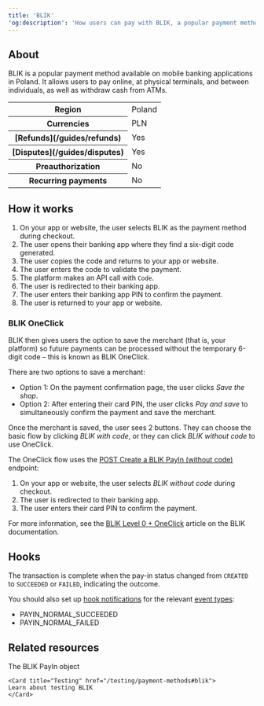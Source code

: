 ```yaml
---
title: 'BLIK'  
'og:description': 'How users can pay with BLIK, a popular payment method in Poland.'  
---
```


## About

BLIK is a popular payment method available on mobile banking applications in Poland. It allows users to pay online, at physical terminals, and between individuals, as well as withdraw cash from ATMs.  

<table>
    <tbody>
        <tr>
            <th class="header">Region</th>
            <td class="table-content">
                Poland
            </td>
            </tr>
        <tr>
            <th class="header">Currencies</th>
            <td class="table-content">
                PLN
            </td>
            </tr>
        <tr>
            <th class="header">[Refunds](/guides/refunds)</th>
            <td class="table-content">
                Yes
            </td>
            </tr>
        <tr>
            <th class="header">[Disputes](/guides/disputes)</th>
            <td class="table-content">
                Yes
            </td>
            </tr>
        <tr>
            <th class="header">Preauthorization</th>
            <td class="table-content">
                No
            </td>
            </tr>
        <tr>
            <th class="header">Recurring&nbsp;payments</th>
            <td class="table-content">
                No
            </td>
            </tr>
    </tbody>
</table>



## How it works  

1. On your app or website, the user selects BLIK as the payment method during checkout.
2. The user opens their banking app where they find a six-digit code generated.
3. The user copies the code and returns to your app or website.
4. The user enters the code to validate the payment.
5. The platform makes an API call with `Code`.
6. The user is redirected to their banking app.
7. The user enters their banking app PIN to confirm the payment. 
8. The user is returned to your app or website.

### BLIK OneClick

BLIK then gives users the option to save the merchant (that is, your platform) so future payments can be processed without the temporary 6-digit code – this is known as BLIK OneClick.

There are two options to save a merchant:

- Option 1: On the payment confirmation page, the user clicks _Save the shop_.
- Option 2: After entering their card PIN, the user clicks _Pay and save_ to simultaneously confirm the payment and save the merchant. 

Once the merchant is saved, the user sees 2 buttons. They can choose the basic flow by clicking _BLIK with code_, or they can click _BLIK without code_ to use OneClick.

The OneClick flow uses the <a href="/api-reference/blik/create-blik-payin-without-code">POST Create a BLIK PayIn (without code)</a> endpoint:

1. On your app or website, the user selects _BLIK without code_ during checkout.
2. The user is redirected to their banking app.
3. The user enters their card PIN to confirm the payment. 

For more information, see the [BLIK Level 0 + OneClick](https://blik.com/lp/payment-without-code/Level_0_%2B_OneClick.html) article on the BLIK documentation.

## Hooks

The transaction is complete when the pay-in status changed from `CREATED` to `SUCCEEDED` or `FAILED`, indicating the outcome.  

You should also set up [hook notifications](/webhooks) for the relevant [event types](/webhooks/event-types):

- PAYIN_NORMAL_SUCCEEDED  
- PAYIN_NORMAL_FAILED  

## Related resources  

<CardGroup col={2}> 
    <Card title="Endpoint" href="/api-reference/blik/blik-payin-object">
    The BLIK PayIn object
    </Card>  

    <Card title="Testing" href="/testing/payment-methods#blik">
    Learn about testing BLIK
    </Card>
</CardGroup>